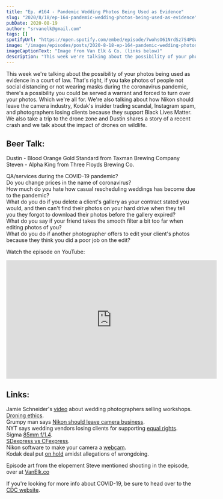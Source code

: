 ```yaml
---
title: "Ep. #164 - Pandemic Wedding Photos Being Used as Evidence"
slug: "2020/8/18/ep-164-pandemic-wedding-photos-being-used-as-evidence"
pubDate: 2020-08-19
author: "srvanelk@gmail.com"
tags: []
spotifyUrl: "https://open.spotify.com/embed/episode/7wohsO61NrdSz7S4PGWMpB?utm_source=generator"
image: "/images/episodes/posts/2020-8-18-ep-164-pandemic-wedding-photos-being-used-as-evidence/Steve-Indy-Elopement.webp"
imageCaptionText: "Image from Van Elk & Co. (links below)"
description: "This week we're talking about the possibility of your photos being used as evidence in a court of law. That's right, if you take photos of people not social distancing or not wearing masks during the coronavirus pandemic, there's a possibility you could be served a warrant and forced to turn over your photos. Which we're all for. We're also talking about how Nikon should leave the camera industry, Kodak's insider trading scandal, Instagram spam, and photographers losing clients because they support Black Lives Matter. We also take a trip to the drone zone and Dustin shares a story of a recent crash and we talk about the impact of drones on wildlife."
---
```


This week we're talking about the possibility of your photos being used as evidence in a court of law. That's right, if you take photos of people not social distancing or not wearing masks during the coronavirus pandemic, there's a possibility you could be served a warrant and forced to turn over your photos. Which we're all for. We're also talking about how Nikon should leave the camera industry, Kodak's insider trading scandal, Instagram spam, and photographers losing clients because they support Black Lives Matter. We also take a trip to the drone zone and Dustin shares a story of a recent crash and we talk about the impact of drones on wildlife.

## Beer Talk:  
Dustin - Blood Orange Gold Standard from Taxman Brewing Company  
Steven - Alpha King from Three Floyds Brewing Co.

QA/services during the COVID-19 pandemic?  
Do you change prices in the name of coronavirus?  
How much do you hate how casual rescheduling weddings has become due to the pandemic?  
What do you do if you delete a client's gallery as your contract stated you would, and then can't find their photos on your hard drive when they tell you they forgot to download their photos before the gallery expired?  
What do you say if your friend takes the smooth filter a bit too far when editing photos of you?  
What do you do if another photographer offers to edit your client's photos because they think you did a poor job on the edit?

Watch the episode on YouTube:

<iframe width="560" height="315" src="https://www.youtube.com/embed/8y2cLj665zw" frameborder="0" allow="autoplay; encrypted-media" allowfullscreen></iframe>

## Links:  
Jamie Schneider's [video](https://www.facebook.com/Mr.Coolface/videos/10158006621995129/) about wedding photographers selling workshops.  
[Droning ethics](https://fstoppers.com/aerial/ethics-wildlife-photography-drones-meet-animals-506702).  
Grumpy man says [Nikon should leave camera business](https://fstoppers.com/business/best-thing-camera-industry-nikon-exit-501725).  
NYT says wedding vendors losing clients for supporting [equal rights](https://www.nytimes.com/2020/08/06/fashion/weddings/wedding-vendors-social-issues.html).  
Sigma [85mm f/1.4](https://petapixel.com/2020/07/29/sigma-to-release-85mm-f-1-4-lens-for-mirrorless-cameras-next-week-report/).  
[SDexpress vs CFexpress](https://progradedigital.com/sd-express-a-comparison-to-cfexpress/).  
Nikon software to make your camera a [webcam](https://petapixel.com/2020/08/06/nikon-unveils-free-software-that-turns-your-camera-into-a-webcam/).  
Kodak deal put [on hold](https://www.syracuse.com/business/2020/08/deal-to-help-kodak-make-pharmaceuticals-put-on-hold-over-allegations-of-wrongdoing.html) amidst allegations of wrongdoing.

Episode art from the elopement Steve mentioned shooting in the episode, over at [VanElk.co](https://jennifervanelk.com/indianapolis-elopement-with-megan-and-wes/)

If you're looking for more info about COVID-19, be sure to head over to the [CDC website](https://www.cdc.gov/coronavirus/2019-ncov/index.html).
